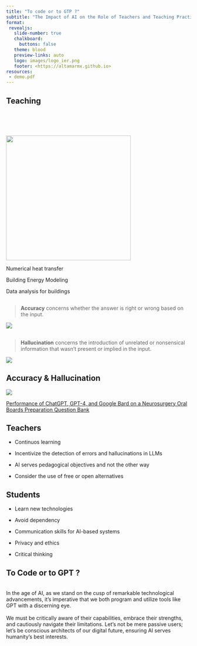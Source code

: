 ```yaml
---
title: "To code or to GTP ?"
subtitle: "The Impact of AI on the Role of Teachers and Teaching Practices in Higher Education   <br>Guillermo Barrios <br> UNAM, México."
format:
 revealjs:
   slide-number: true
   chalkboard:
     buttons: false
   theme: blood
   preview-links: auto
   logo: images/logo_ier.png
   footer: <https://altamarmx.github.io>
resources:
 - demo.pdf
---
```




## Teaching

<br/>
<br/>
<br/>

 ![](images/ier.jpg){.absolute top="150" left="550" height="340" }

Numerical heat transfer

Building Energy Modeling

Data analysis for buildings





## 

> **Accuracy** concerns whether the answer is right or wrong based on the input.

![](images/accuracy.jpeg)


##  
> **Hallucination** concerns the introduction of unrelated or nonsensical information that wasn't present or implied in the input.

![](images/hallucination.jpeg)
<!-- 
## Hallucination & Accuracy

![](images/accuracy_hallucination.png)

 
::: footer
[Performance of ChatGPT, GPT-4, and Google Bard on a Neurosurgery Oral Boards Preparation Question Bank](https://www.medrxiv.org/content/10.1101/2023.04.06.23288265v1#:~:text=GPT-4%E2%80%99s%20performance%20on%20imaging-related%20questions%20surpassed%20GPT-3.5%E2%80%99s%20%2868.6%25,%3C0.001%29%20and%20Bard%20%282.3%25%20vs.%2027.3%25%2C%20P%20%3D0.002%29.)
::: -->


##  Accuracy & Hallucination

![](images/accuracy_hallucination_horizontal.png)

 
::: footer
[Performance of ChatGPT, GPT-4, and Google Bard on a Neurosurgery Oral Boards Preparation Question Bank](https://www.medrxiv.org/content/10.1101/2023.04.06.23288265v1#:~:text=GPT-4%E2%80%99s%20performance%20on%20imaging-related%20questions%20surpassed%20GPT-3.5%E2%80%99s%20%2868.6%25,%3C0.001%29%20and%20Bard%20%282.3%25%20vs.%2027.3%25%2C%20P%20%3D0.002%29.)
:::

<!-- 
## Few undergrads pay  GPT-4 


![](images/gpt-load-data.jpeg)
 -->

## Teachers


* Continuos learning



* Incentivize the detection of errors and hallucinations in LLMs
<!-- * AI as a tool -->

* AI serves pedagogical objectives and not the other way 


* Consider the use of free or open alternatives


## Students

* Learn new technologies 

* Avoid dependency

* Communication skills for AI-based systems

* Privacy and ethics
 
* Critical thinking


## To Code or to GPT ?
<br>
In the age of AI, as we stand on the cusp of remarkable technological advancements, it's imperative that we both program and utilize tools like GPT with a discerning eye. 
<br>
<br>
We must be critically aware of their capabilities, embrace their strengths, and cautiously navigate their limitations. Let's not be mere passive users; let's be conscious architects of our digital future, ensuring AI serves humanity's best interests.